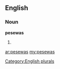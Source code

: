 ==English==

===Noun===
'''pesewas'''

# {{plural of|[[pesewa]]}}

[[Category:English plurals]]

[[ar:pesewas]]
[[my:pesewas]]